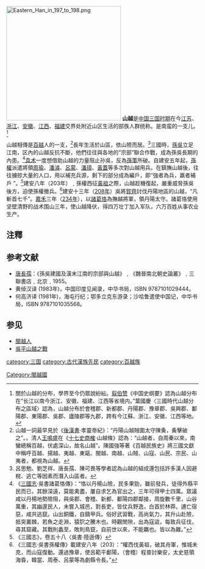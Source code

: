 {{infobox Chinese
|title=山越
|t=山越
|s=山越
|p=Shānyuè
|poj=Soaⁿ-oa̍t
|buc=Săng-uŏk
|hhbuc=
|mblmc=
|pic=|picsize=|piccap=}}

[[File:Eastern_Han_in_197_to_198.png|300px]]
'''山越'''是[[中国|中国]][[三国时期|三国时期]]在今[[江苏|江苏]]、[[浙江|浙江]]、[[安徽|安徽]]、[[江西|江西]]、[[福建|福建]]交界处附近山区生活的部族人群统称。是南蛮的一支儿。<ref>關於山越的分布，學界至今仍眾說紛紜。[[翦伯赞|翦伯赞]]《中国史纲要》認為山越分布在“长江以南今浙江、安徽、福建、江西等省境内。”葉國慶〈三國時代山越分布之區域〉認為，山越分布於會稽郡、新都郡、丹陽郡、豫章郡、吳興郡、鄱陽郡、東陽郡、吳郡、廬陵郡等九郡，跨有今江蘇、浙江、安徽、江西等地。</ref>

山越相傳是[[百越|百越]]人的一支，<ref>山越一詞最早見於《[[後漢書|後漢書]]‧孝靈帝紀》：“丹陽山越賊圍太守陳夤，夤擊破之”。。清人[[王鳴盛|王鳴盛]]在《[[十七史商榷|十七史商榷]]‧山越條》認為：“山越者，自周秦以來，南蠻總稱百越，伏處深山，故名山越”。陳國強等著《百越民族史》將三國文獻中稱呼百越、揚越、夷越、東甌、閩越、南越、山賊、山寇、山民、宗民、山夷者，都視為山越。</ref>長年生活於山區，依山險而居。<ref>呂思勉、劉芝祥、唐長孺、陳可畏等學者認為山越的組成還包括許多漢人因避稅、逃亡等因素而潛入山區者。</ref>三國時，[[孫吳|孫吳]]立足江南，区內的山越反抗不斷，他們往往與各地的“宗部”聯合作戰，成為孫吳長期的內患。<ref>《[[三國志|三國志]]‧吳書諸葛恪傳》：“恪以丹楊山險，民多果勁，雖前發兵，徒得外縣平民而已，其餘深遠，莫能禽盡，屢自求乞為官出之，三年可得甲士四萬。眾議咸以丹楊地勢險阻，與吳郡、會稽、新都、鄱陽四郡鄰接，周旋數千里，山谷萬重，其幽邃民人，未嘗入城邑，對長吏，皆仗兵野逸，白首於林莽。逋亡宿惡，咸共逃竄。山出銅鐵，自鑄甲兵。俗好武習戰，高尚氣力，其升山赴險，抵突叢棘，若魚之走淵，猿狖之騰木也。時觀閒隙，出為寇盜，每致兵征伐，尋其窟藏。其戰則蠡至，敗則鳥竄，自前世以來，不能羈也。皆以為難。”</ref>[[袁术|袁术]]一度想借助山越的力量阻止孙吳，反為[[孫策|孫策]]所破。自建安五年起，[[孫權|孫權]]派遣將領[[周瑜|周瑜]]、[[潘濬|潘濬]]、[[呂蒙|呂蒙]]、[[潘璋|潘璋]]、[[黃蓋|黃蓋]]等多次對山越用兵。在鎮撫山越後，往往擄掠大量的人口，用以補充兵源，剩下的部分成為編戶，即“強者為兵，羸者補戶 ”。<ref>《三國志》，卷五十八〈吳書‧陸遜傳〉</ref>建安八年（203年）﹐孫權西征[[黃祖|黃祖]]之際，山越趁機復起，嚴重威脅孫吳後方，迫使孫權撤兵。<ref>《三國志‧吳書孫權傳》載建安八年（203）：“權西伐黃祖，破其舟軍，惟城未克，而山寇復動。還過豫章，使呂範平鄱陽，（會稽）程普討樂安，太史慈領海昏，韓當、周泰、呂蒙等為劇縣令長。”</ref>建安十三年（[[208年|208年]]）吳將[[賀齊|賀齊]]討伐丹陽地區的山越，“凡斬首七千”。[[嘉禾_(东吴)|嘉禾]]三年（[[234年|234年]]），以[[諸葛恪|諸葛恪]]為撫越將軍，領丹陽太守。諸葛恪使用坚壁清野的战术围山三年，使山越降伏，得四万壮丁加入军队，六万百姓从事农业生产。

==注釋==
{{reflist}}

==参考文献==
*[[唐長孺|唐長孺]]：《孫吳建國及漢末江南的宗部與山越》﹐《魏晉南北朝史論叢》﹐三聯書店﹐北京﹐1955。
*黄倬汉译 (1983年)，中国印度见闻录，中华书局，ISBN 9787101029444。
*何高济译 (1981年)，海屯行纪；鄂多立克东游录；沙哈鲁遣使中国记，中华书局，ISBN 9787101035568。

==参见==
*[[閩越人|閩越人]]
*[[吳平山越之戰|吳平山越之戰]]

{{huizhou}}

[[category:三国|category:三国]]
[[category:古代漢族先民|category:古代漢族先民]]
[[category:百越族|category:百越族]]
[[Category:閩越國|Category:閩越國]]
